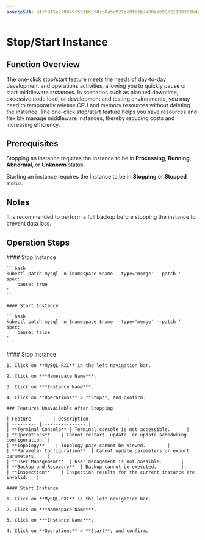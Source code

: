 ```yaml
---
sourceSHA: 9fff9f5e270049f591b68f8c58a5c921ec8f61b7a80eab59c21100361bde24a3
---
```


# Stop/Start Instance

## Function Overview

The one-click stop/start feature meets the needs of day-to-day development and operations activities, allowing you to quickly pause or start middleware instances. In scenarios such as planned downtime, excessive node load, or development and testing environments, you may need to temporarily release CPU and memory resources without deleting the instance. The one-click stop/start feature helps you save resources and flexibly manage middleware instances, thereby reducing costs and increasing efficiency.

## Prerequisites

Stopping an instance requires the instance to be in **Processing**, **Running**, **Abnormal**, or **Unknown** status.

Starting an instance requires the instance to be in **Stopping** or **Stopped** status.

## Notes

It is recommended to perform a full backup before stopping the instance to prevent data loss.

## Operation Steps

<Tabs>
  <Tab label="Command Line Operations">
    #### Stop Instance

    ```bash
    kubectl patch mysql -n $namespace $name --type='merge' --patch '
    spec:
        pause: true
    '
    ```

    #### Start Instance

    ```bash
    kubectl patch mysql -n $namespace $name --type='merge' --patch '
    spec:
        pause: false
    '
    ```
  </Tab>

  <Tab label="UI Operations">
    #### Stop Instance

    1. Click on **MySQL-PXC** in the left navigation bar.

    2. Click on ***Namespace Name***.

    3. Click on ***Instance Name***.

    4. Click on **Operations** > **Stop**, and confirm.

    ### Features Unavailable After Stopping

    | Feature        | Description              |
    | --------- | --------------- |
    | **Terminal Console** | Terminal console is not accessible.      |
    | **Operations**    | Cannot restart, update, or update scheduling configuration. |
    | **Topology**    | Topology page cannot be viewed.        |
    | **Parameter Configuration**  | Cannot update parameters or export parameters.    |
    | **User Management**  | User management is not possible.       |
    | **Backup and Recovery**  | Backup cannot be executed.         |
    | **Inspection**    | Inspection results for the current instance are invalid.   |

    #### Start Instance

    1. Click on **MySQL-PXC** in the left navigation bar.

    2. Click on ***Namespace Name***.

    3. Click on ***Instance Name***.

    4. Click on **Operations** > **Start**, and confirm.
  </Tab>
</Tabs>
